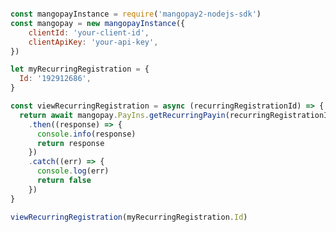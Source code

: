   
```javascript NodeJS  

const mangopayInstance = require('mangopay2-nodejs-sdk')
const mangopay = new mangopayInstance({
    clientId: 'your-client-id',
    clientApiKey: 'your-api-key',
})

let myRecurringRegistration = {
  Id: '192912686',
}

const viewRecurringRegistration = async (recurringRegistrationId) => {
  return await mangopay.PayIns.getRecurringPayin(recurringRegistrationId)
    .then((response) => {
      console.info(response)
      return response
    })
    .catch((err) => {
      console.log(err)
      return false
    })
}

viewRecurringRegistration(myRecurringRegistration.Id)  
```